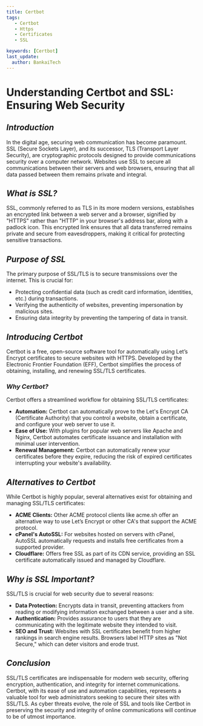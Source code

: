 ```yaml
---
title: Certbot
tags:
   - Certbot
   - Https
   - Certificates
   - SSL

keywords: [Certbot]
last_update:
  author: BankaiTech
---
```



# **Understanding Certbot and SSL: Ensuring Web Security**

## ***Introduction***

In the digital age, securing web communication has become paramount. SSL (Secure Sockets Layer), and its successor, TLS (Transport Layer Security), are cryptographic protocols designed to provide communications security over a computer network. Websites use SSL to secure all communications between their servers and web browsers, ensuring that all data passed between them remains private and integral.

## ***What is SSL?***

SSL, commonly referred to as TLS in its more modern versions, establishes an encrypted link between a web server and a browser, signified by "HTTPS" rather than "HTTP" in your browser's address bar, along with a padlock icon. This encrypted link ensures that all data transferred remains private and secure from eavesdroppers, making it critical for protecting sensitive transactions.

## ***Purpose of SSL***

The primary purpose of SSL/TLS is to secure transmissions over the internet. This is crucial for:

- Protecting confidential data (such as credit card information, identities, etc.) during transactions.
- Verifying the authenticity of websites, preventing impersonation by malicious sites.
- Ensuring data integrity by preventing the tampering of data in transit.

## ***Introducing Certbot***

Certbot is a free, open-source software tool for automatically using Let’s Encrypt certificates to secure websites with HTTPS. Developed by the Electronic Frontier Foundation (EFF), Certbot simplifies the process of obtaining, installing, and renewing SSL/TLS certificates.

### *Why Certbot?*

Certbot offers a streamlined workflow for obtaining SSL/TLS certificates:

- **Automation:** Certbot can automatically prove to the Let's Encrypt CA (Certificate Authority) that you control a website, obtain a certificate, and configure your web server to use it.
- **Ease of Use:** With plugins for popular web servers like Apache and Nginx, Certbot automates certificate issuance and installation with minimal user intervention.
- **Renewal Management:** Certbot can automatically renew your certificates before they expire, reducing the risk of expired certificates interrupting your website's availability.

## ***Alternatives to Certbot***

While Certbot is highly popular, several alternatives exist for obtaining and managing SSL/TLS certificates:

- **ACME Clients:** Other ACME protocol clients like acme.sh offer an alternative way to use Let’s Encrypt or other CA's that support the ACME protocol.
- **cPanel's AutoSSL:** For websites hosted on servers with cPanel, AutoSSL automatically requests and installs free certificates from a supported provider.
- **Cloudflare:** Offers free SSL as part of its CDN service, providing an SSL certificate automatically issued and managed by Cloudflare.

## ***Why is SSL Important?***

SSL/TLS is crucial for web security due to several reasons:

- **Data Protection:** Encrypts data in transit, preventing attackers from reading or modifying information exchanged between a user and a site.
- **Authentication:** Provides assurance to users that they are communicating with the legitimate website they intended to visit.
- **SEO and Trust:** Websites with SSL certificates benefit from higher rankings in search engine results. Browsers label HTTP sites as "Not Secure," which can deter visitors and erode trust.

## ***Conclusion***

SSL/TLS certificates are indispensable for modern web security, offering encryption, authentication, and integrity for internet communications. Certbot, with its ease of use and automation capabilities, represents a valuable tool for web administrators seeking to secure their sites with SSL/TLS. As cyber threats evolve, the role of SSL and tools like Certbot in preserving the security and integrity of online communications will continue to be of utmost importance.

<BuyMeACoffeeButton />
